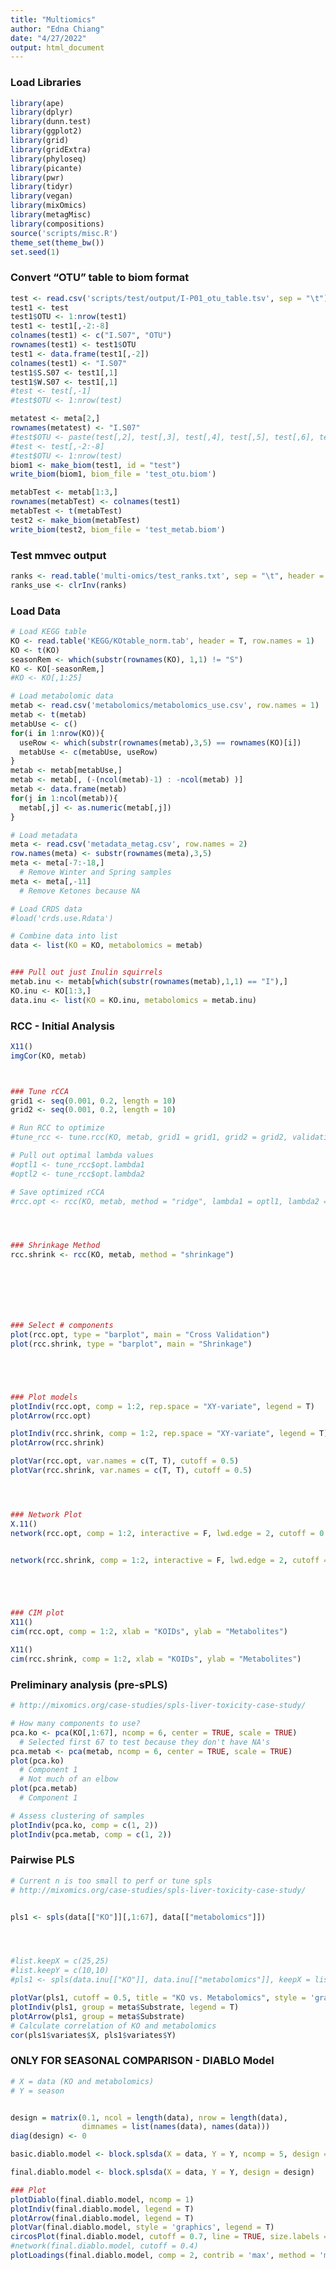 ```yaml
---
title: "Multiomics"
author: "Edna Chiang"
date: "4/27/2022"
output: html_document
---
```


### Load Libraries
```r
library(ape)
library(dplyr)
library(dunn.test)
library(ggplot2)
library(grid)
library(gridExtra)
library(phyloseq)
library(picante)
library(pwr)
library(tidyr)
library(vegan)
library(mixOmics)
library(metagMisc)
library(compositions)
source('scripts/misc.R')
theme_set(theme_bw())
set.seed(1)
```

### Convert "OTU" table to biom format
```r
test <- read.csv('scripts/test/output/I-P01_otu_table.tsv', sep = "\t")
test1 <- test
test1$OTU <- 1:nrow(test1)
test1 <- test1[,-2:-8]
colnames(test1) <- c("I.S07", "OTU")
rownames(test1) <- test1$OTU
test1 <- data.frame(test1[,-2])
colnames(test1) <- "I.S07"
test1$S.S07 <- test1[,1]
test1$W.S07 <- test1[,1]
#test <- test[,-1]
#test$OTU <- 1:nrow(test)

metatest <- meta[2,]
rownames(metatest) <- "I.S07"
#test$OTU <- paste(test[,2], test[,3], test[,4], test[,5], test[,6], test[,7], test[,8])
#test <- test[,-2:-8]
#test$OTU <- 1:nrow(test)
biom1 <- make_biom(test1, id = "test")
write_biom(biom1, biom_file = 'test_otu.biom')

metabTest <- metab[1:3,]
rownames(metabTest) <- colnames(test1)
metabTest <- t(metabTest)
test2 <- make_biom(metabTest)
write_biom(test2, biom_file = 'test_metab.biom')
```

### Test mmvec output
```r
ranks <- read.table('multi-omics/test_ranks.txt', sep = "\t", header = T, row.names = 1)
ranks_use <- clrInv(ranks)
```


### Load Data
```r
# Load KEGG table
KO <- read.table('KEGG/KOtable_norm.tab', header = T, row.names = 1)
KO <- t(KO)
seasonRem <- which(substr(rownames(KO), 1,1) != "S")
KO <- KO[-seasonRem,]
#KO <- KO[,1:25]

# Load metabolomic data
metab <- read.csv('metabolomics/metabolomics_use.csv', row.names = 1)
metab <- t(metab)
metabUse <- c()
for(i in 1:nrow(KO)){
  useRow <- which(substr(rownames(metab),3,5) == rownames(KO)[i])
  metabUse <- c(metabUse, useRow)
}
metab <- metab[metabUse,]
metab <- metab[, (-(ncol(metab)-1) : -ncol(metab) )]
metab <- data.frame(metab)
for(j in 1:ncol(metab)){
  metab[,j] <- as.numeric(metab[,j])
}

# Load metadata
meta <- read.csv('metadata_metag.csv', row.names = 2)
row.names(meta) <- substr(rownames(meta),3,5)
meta <- meta[-7:-18,]
  # Remove Winter and Spring samples
meta <- meta[,-11]
  # Remove Ketones because NA

# Load CRDS data
#load('crds.use.Rdata')

# Combine data into list
data <- list(KO = KO, metabolomics = metab)


### Pull out just Inulin squirrels
metab.inu <- metab[which(substr(rownames(metab),1,1) == "I"),]
KO.inu <- KO[1:3,]
data.inu <- list(KO = KO.inu, metabolomics = metab.inu)


```

### RCC - Initial Analysis
```r
X11()
imgCor(KO, metab)



### Tune rCCA
grid1 <- seq(0.001, 0.2, length = 10) 
grid2 <- seq(0.001, 0.2, length = 10)

# Run RCC to optimize
#tune_rcc <- tune.rcc(KO, metab, grid1 = grid1, grid2 = grid2, validation = "loo")

# Pull out optimal lambda values
#optl1 <- tune_rcc$opt.lambda1
#optl2 <- tune_rcc$opt.lambda2

# Save optimized rCCA
#rcc.opt <- rcc(KO, metab, method = "ridge", lambda1 = optl1, lambda2 = optl2)




### Shrinkage Method
rcc.shrink <- rcc(KO, metab, method = "shrinkage")







### Select # components
plot(rcc.opt, type = "barplot", main = "Cross Validation")
plot(rcc.shrink, type = "barplot", main = "Shrinkage")





### Plot models
plotIndiv(rcc.opt, comp = 1:2, rep.space = "XY-variate", legend = T)
plotArrow(rcc.opt)

plotIndiv(rcc.shrink, comp = 1:2, rep.space = "XY-variate", legend = T)
plotArrow(rcc.shrink)

plotVar(rcc.opt, var.names = c(T, T), cutoff = 0.5)
plotVar(rcc.shrink, var.names = c(T, T), cutoff = 0.5)




### Network Plot
X.11()
network(rcc.opt, comp = 1:2, interactive = F, lwd.edge = 2, cutoff = 0.5)


network(rcc.shrink, comp = 1:2, interactive = F, lwd.edge = 2, cutoff = 0.5)





### CIM plot
X11()
cim(rcc.opt, comp = 1:2, xlab = "KOIDs", ylab = "Metabolites")

X11()
cim(rcc.shrink, comp = 1:2, xlab = "KOIDs", ylab = "Metabolites")

```


### Preliminary analysis (pre-sPLS)
```r
# http://mixomics.org/case-studies/spls-liver-toxicity-case-study/

# How many components to use?
pca.ko <- pca(KO[,1:67], ncomp = 6, center = TRUE, scale = TRUE)
  # Selected first 67 to test because they don't have NA's
pca.metab <- pca(metab, ncomp = 6, center = TRUE, scale = TRUE)
plot(pca.ko)
  # Component 1
  # Not much of an elbow
plot(pca.metab)
  # Component 1

# Assess clustering of samples
plotIndiv(pca.ko, comp = c(1, 2))
plotIndiv(pca.metab, comp = c(1, 2))

```
### Pairwise PLS
```r
# Current n is too small to perf or tune spls
# http://mixomics.org/case-studies/spls-liver-toxicity-case-study/


pls1 <- spls(data[["KO"]][,1:67], data[["metabolomics"]])




#list.keepX = c(25,25)
#list.keepY = c(10,10)
#pls1 <- spls(data.inu[["KO"]], data.inu[["metabolomics"]], keepX = list.keepX, keepY = list.keepY)

plotVar(pls1, cutoff = 0.5, title = "KO vs. Metabolomics", style = 'graphics')
plotIndiv(pls1, group = meta$Substrate, legend = T)
plotArrow(pls1, group = meta$Substrate)
# Calculate correlation of KO and metabolomics
cor(pls1$variates$X, pls1$variates$Y)
```

### ONLY FOR SEASONAL COMPARISON - DIABLO Model
```r
# X = data (KO and metabolomics)
# Y = season


design = matrix(0.1, ncol = length(data), nrow = length(data),
                dimnames = list(names(data), names(data)))
diag(design) <- 0

basic.diablo.model <- block.splsda(X = data, Y = Y, ncomp = 5, design = design)

final.diablo.model <- block.splsda(X = data, Y = Y, design = design)

### Plot
plotDiablo(final.diablo.model, ncomp = 1)
plotIndiv(final.diablo.model, legend = T)
plotArrow(final.diablo.model, legend = T)
plotVar(final.diablo.model, style = 'graphics', legend = T)
circosPlot(final.diablo.model, cutoff = 0.7, line = TRUE, size.labels = 2)
#network(final.diablo.model, cutoff = 0.4)
plotLoadings(final.diablo.model, comp = 2, contrib = 'max', method = 'median')
```
